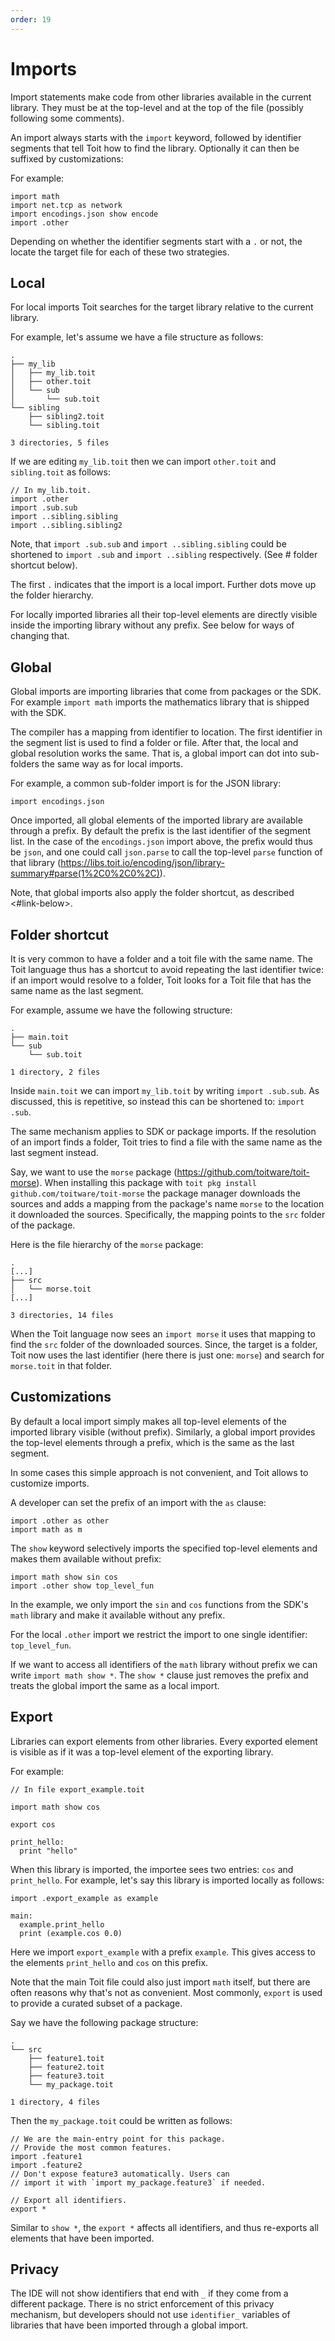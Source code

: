 ```yaml
---
order: 19
---
```


# Imports

Import statements make code from other libraries available in the current
library. They must be at the top-level and at the top of the file (possibly
following some comments).

An import always starts with the `import` keyword, followed by identifier
segments that tell Toit how to find the library. Optionally it can then be
suffixed by customizations:

For example:
```
import math
import net.tcp as network
import encodings.json show encode
import .other
```

Depending on whether the identifier segments start with a `.` or not, the
locate the target file for each of these two strategies.

## Local

For local imports Toit searches for the target library relative to the
current library.

For example, let's assume we have a file structure as follows:

``` text
.
├── my_lib
│   ├── my_lib.toit
│   ├── other.toit
│   └── sub
│       └── sub.toit
└── sibling
    ├── sibling2.toit
    └── sibling.toit

3 directories, 5 files
```

If we are editing `my_lib.toit` then we can import `other.toit` and
`sibling.toit` as follows:

```
// In my_lib.toit.
import .other
import .sub.sub
import ..sibling.sibling
import ..sibling.sibling2
```

Note, that `import .sub.sub` and `import ..sibling.sibling` could
be shortened to `import .sub` and `import ..sibling` respectively.
(See #<link> folder shortcut below).

The first `.` indicates that the import is a local import. Further
dots move up the folder hierarchy.

For locally imported libraries all their top-level elements are
directly visible inside the importing library without any prefix.
See <customizations> below for ways of changing that.

## Global

Global imports are importing libraries that come from packages or the SDK.
For example `import math` imports the mathematics library that is shipped
with the SDK.

The compiler has a mapping from identifier to location. The first
identifier in the segment list is used to find a folder or file. After that,
the local and global resolution works the same. That is, a global import
can dot into sub-folders the same way as for local imports.

For example, a common sub-folder import is for the JSON library:

```
import encodings.json
```

Once imported, all global elements of the imported library are available
through a prefix. By default the prefix is the last identifier of the
segment list. In the case of the `encodings.json` import above, the prefix
would thus be `json`, and one could call `json.parse` to call the
top-level `parse` function of that library (https://libs.toit.io/encoding/json/library-summary#parse(1%2C0%2C0%2C)).

Note, that global imports also apply the folder shortcut, as
described <#link-below>.

## Folder shortcut

It is very common to have a folder and a toit file with the same name. The
Toit language thus has a shortcut to avoid repeating the last identifier
twice: if an import would resolve to a folder, Toit looks for a Toit file
that has the same name as the last segment.

For example, assume we have the following structure:

```text
.
├── main.toit
└── sub
    └── sub.toit

1 directory, 2 files
```

Inside `main.toit` we can import `my_lib.toit` by writing `import .sub.sub`.
As discussed, this is repetitive, so instead this can be shortened to:
`import .sub`.

The same mechanism applies to SDK or package imports. If the resolution
of an import finds a folder, Toit tries to find a file with the same
name as the last segment instead.

Say, we want to use the `morse` package
(https://github.com/toitware/toit-morse). When installing this package
with `toit pkg install github.com/toitware/toit-morse` the package manager
downloads the sources and adds a mapping from the package's name `morse` to
the location it downloaded the sources. Specifically, the mapping points to
the `src` folder of the package.

Here is the file hierarchy of the `morse` package:

```text
.
[...]
├── src
│   └── morse.toit
[...]

3 directories, 14 files
```

When the Toit language now sees an `import morse` it uses that mapping
to find the `src` folder of the downloaded sources. Since, the target
is a folder, Toit now uses the last identifier (here there is just one:
`morse`) and search for `morse.toit` in that folder.

## Customizations

By default a local import simply makes all top-level elements of the
imported library visible (without prefix). Similarly, a global import
provides the top-level elements through a prefix, which is the same
as the last segment.

In some cases this simple approach is not convenient, and Toit allows to
customize imports.

A developer can set the prefix of an import with the `as` clause:

```
import .other as other
import math as m
```

The `show` keyword selectively imports the specified top-level elements
and makes them available without prefix:

```
import math show sin cos
import .other show top_level_fun
```

In the example, we only import the `sin` and `cos` functions from the
SDK's `math` library and make it available without any prefix.

For the local `.other` import we restrict the import to one single
identifier: `top_level_fun`.

If we want to access all identifiers of the `math` library without prefix
we can write `import math show *`. The `show *` clause just removes the
prefix and treats the global import the same as a local import.

## Export

Libraries can export elements from other libraries. Every exported element
is visible as if it was a top-level element of the exporting library.

For example:

```
// In file export_example.toit

import math show cos

export cos

print_hello:
  print "hello"
```

When this library is imported, the importee sees two entries: `cos` and
`print_hello`. For example, let's say this library is imported locally
as follows:

```
import .export_example as example

main:
  example.print_hello
  print (example.cos 0.0)
```

Here we import `export_example` with a prefix `example`. This gives access
to the elements `print_hello` and `cos` on this prefix.

Note that the main Toit file could also just import `math` itself, but there
are often reasons why that's not as convenient. Most commonly, `export` is
used to provide a curated subset of a package.

Say we have the following package structure:

```text
.
└── src
    ├── feature1.toit
    ├── feature2.toit
    ├── feature3.toit
    └── my_package.toit

1 directory, 4 files
```

Then the `my_package.toit` could be written as follows:

```
// We are the main-entry point for this package.
// Provide the most common features.
import .feature1
import .feature2
// Don't expose feature3 automatically. Users can
// import it with `import my_package.feature3` if needed.

// Export all identifiers.
export *
```

Similar to `show *`, the `export *` affects all identifiers, and
thus re-exports all elements that have been imported.

## Privacy

The IDE will not show identifiers that end with `_` if they come from a
different package. There is no strict enforcement of this privacy
mechanism, but developers should not use `identifier_` variables of
libraries that have been imported through a global import.
